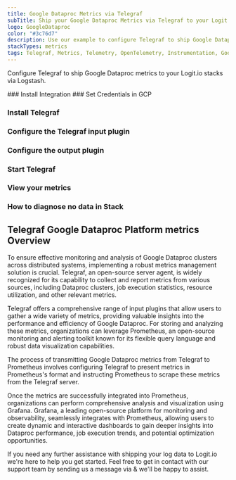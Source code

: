 ```yaml
---
title: Google Dataproc Metrics via Telegraf
subTitle: Ship your Google Dataproc Metrics via Telegraf to your Logit.io Stack
logo: GoogleDataproc
color: "#3c76d7"
description: Use our example to configure Telegraf to ship Google Dataproc metrics to Logit.io. Configure Telegraf to send Google Dataproc metrics to Logstash or Elastic.
stackTypes: metrics
tags: Telegraf, Metrics, Telemetry, OpenTelemetry, Instrumentation, Google Dataproc, Data Processing, Cluster Management
---
```


Configure Telegraf to ship Google Dataproc metrics to your Logit.io stacks via Logstash.

<Steps>
  ### Install Integration
  <InstallIntegration/>
  ### Set Credentials in GCP

  <SetGCPCredentials intro="Google Dataproc is a powerful suite of services within Google Cloud that enables efficient and scalable data processing using Apache Hadoop and Apache Spark. It provides a managed and fully integrated environment for running big data workloads, allowing organizations to process large volumes of data quickly and cost-effectively."/>
  
  ### Install Telegraf

  <InstallTelegraf />

  ### Configure the Telegraf input plugin

  <TelegrafStackDriverInput metric_type="dataproc.googleapis.com"/>

  ### Configure the output plugin

  <TelegrafOutputPlugin />

  ### Start Telegraf

 <StartTelegraf />

  ### View your metrics
  <LaunchStack stackType="metrics" source="Google_Dataproc_Metrics_via_Telegraf" utmMedium="metrics" utmCampaign="telegraf-GoogleDataproc-metrics" />

  ### How to diagnose no data in Stack

  <DiagnoseNoData />
</Steps>

## Telegraf Google Dataproc Platform metrics Overview

To ensure effective monitoring and analysis of Google Dataproc clusters across distributed systems, 
implementing a robust metrics management solution is crucial. Telegraf, an open-source server agent, 
is widely recognized for its capability to collect and report metrics from various sources, including 
Dataproc clusters, job execution statistics, resource utilization, and other relevant metrics.

Telegraf offers a comprehensive range of input plugins that allow users to gather a wide variety of 
metrics, providing valuable insights into the performance and efficiency of Google Dataproc. For 
storing and analyzing these metrics, organizations can leverage Prometheus, an open-source monitoring 
and alerting toolkit known for its flexible query language and robust data visualization capabilities.

The process of transmitting Google Dataproc metrics from Telegraf to Prometheus involves configuring 
Telegraf to present metrics in Prometheus's format and instructing Prometheus to scrape these metrics 
from the Telegraf server.

Once the metrics are successfully integrated into Prometheus, organizations can perform comprehensive 
analysis and visualization using Grafana. Grafana, a leading open-source platform for monitoring and 
observability, seamlessly integrates with Prometheus, allowing users to create dynamic and interactive 
dashboards to gain deeper insights into Dataproc performance, job execution trends, and potential optimization opportunities.

If you need any further assistance with shipping your log data to Logit.io we're here to help you get started. 
Feel free to get in contact with our support team by sending us a message via <IntercomButton text="live chat" /> & we'll be happy to assist.